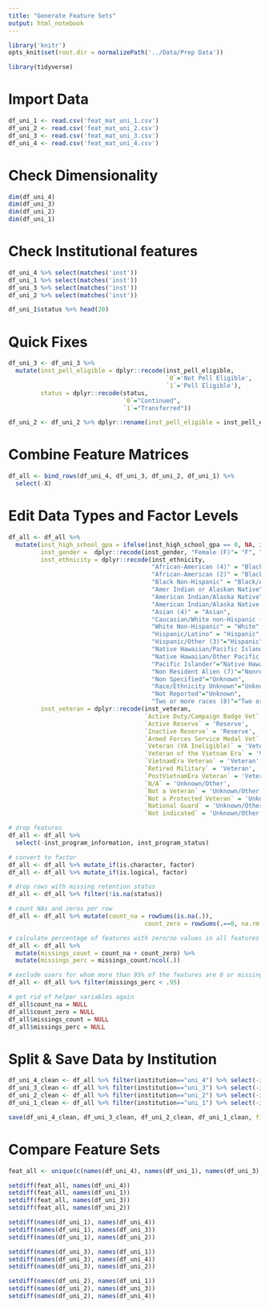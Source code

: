 ---
title: "Generate Feature Sets"
output: html_notebook
---

```{r setup}

library('knitr')
opts_knit$set(root.dir = normalizePath('../Data/Prep Data'))

library(tidyverse)

```

# Import Data
```{r}
df_uni_1 <- read.csv('feat_mat_uni_1.csv')
df_uni_2 <- read.csv('feat_mat_uni_2.csv')
df_uni_3 <- read.csv('feat_mat_uni_3.csv')
df_uni_4 <- read.csv('feat_mat_uni_4.csv')

```

# Check Dimensionality
```{r}
dim(df_uni_4)
dim(df_uni_3)
dim(df_uni_2)
dim(df_uni_1)
```

# Check Institutional features 
```{r}
df_uni_4 %>% select(matches('inst'))
df_uni_1 %>% select(matches('inst'))
df_uni_3 %>% select(matches('inst'))
df_uni_2 %>% select(matches('inst'))

df_uni_1$status %>% head(20)
```

# Quick Fixes
```{r}

df_uni_3 <- df_uni_3 %>% 
  mutate(inst_pell_eligible = dplyr::recode(inst_pell_eligible, 
                                            `0`='Not Pell Eligible', 
                                            `1`='Pell Eligible'),
         status = dplyr::recode(status, 
                                `0`="Continued", 
                                `1`="Transferred"))

df_uni_2 <- df_uni_2 %>% dplyr::rename(inst_pell_eligible = inst_pell_eligibile)

```

# Combine Feature Matrices
```{r}
df_all <- bind_rows(df_uni_4, df_uni_3, df_uni_2, df_uni_1) %>% 
  select(-X)
```

# Edit Data Types and Factor Levels
```{r}

df_all <- df_all %>% 
  mutate(inst_high_school_gpa = ifelse(inst_high_school_gpa == 0, NA, inst_high_school_gpa), 
         inst_gender =  dplyr::recode(inst_gender, "Female (F)"= "F", "Male (M)"= "M", "N"="U"),
         inst_ethnicity = dplyr::recode(inst_ethnicity, 
                                        "African-American (4)" = "Black/African American",
                                        "African-American (2)" = "Black/African American",
                                        "Black Non-Hispanic" = "Black/African American",
                                        "Amer Indian or Alaskan Native" = "American Indian/Alaskan Native",
                                        "American Indian/Alaska Native" = "American Indian/Alaskan Native",
                                        "American Indian/Alaska Native (5)" = "American Indian/Alaskan Native",
                                        "Asian (4)" = "Asian",
                                        "Caucasian/White non-Hispanic (1)" = "White",
                                        "White Non-Hispanic" = "White",
                                        "Hispanic/Latino" = "Hispanic",
                                        "Hispanic/Other (3)"="Hispanic",
                                        "Native Hawaiian/Pacific Island (10)"="Native Hawaiian/Pacific Islander",
                                        "Native Hawaiian/Other Pacific Islander"="Native Hawaiian/Pacific Islander",
                                        "Pacific Islander"="Native Hawaiian/Pacific Islander",
                                        "Non Resident Alien (7)"="Nonresident Alien",
                                        "Non Specified"="Unknown",
                                        "Race/Ethnicity Unknown"="Unknown",
                                        "Not Reported"="Unknown",
                                        "Two or more races (8)"="Two or More Races"),
         inst_veteran = dplyr::recode(inst_veteran, 
                                      `Active Duty/Campaign Badge Vet` = 'Active Military',
                                      `Active Reserve` = 'Reserve',
                                      `Inactive Reserve` = 'Reserve',
                                      `Armed Forces Service Medal Vet` = 'Veteran',
                                      `Veteran (VA Ineligible)` = 'Veteran',
                                      `Veteran of the Vietnam Era` = 'Veteran',
                                      `VietnamEra Veteran` = 'Veteran',
                                      `Retired Military` = 'Veteran',
                                      `PostVietnamEra Veteran` = 'Veteran',
                                      `N/A` = 'Unknown/Other',
                                      `Not a Veteran` = 'Unknown/Other',
                                      `Not a Protected Veteran` = 'Unknown/Other',
                                      `National Guard` = 'Unknown/Other',
                                      `Not indicated` = 'Unknown/Other')) 

# drop features 
df_all <- df_all %>% 
  select(-inst_program_information, inst_program_status)

# convert to factor
df_all <- df_all %>% mutate_if(is.character, factor)
df_all <- df_all %>% mutate_if(is.logical, factor)

# drop rows with missing retention status
df_all <- df_all %>% filter(!is.na(status))

# count NAs and zeros per row
df_all <- df_all %>% mutate(count_na = rowSums(is.na(.)),
                                      count_zero = rowSums(.==0, na.rm = TRUE))

# calculate percentage of features with zero/no values in all features
df_all <- df_all %>% 
  mutate(missings_count = count_na + count_zero) %>%
  mutate(missings_perc = missings_count/ncol(.))

# exclude users for whom more than 95% of the features are 0 or missing
df_all <- df_all %>% filter(missings_perc < .95)

# get rid of helper variables again
df_all$count_na = NULL
df_all$count_zero = NULL
df_all$missings_count = NULL
df_all$missings_perc = NULL
```

# Split & Save Data by Institution 
```{r}
df_uni_4_clean <- df_all %>% filter(institution=="uni_4") %>% select(-institution)
df_uni_3_clean <- df_all %>% filter(institution=="uni_3") %>% select(-institution)
df_uni_2_clean <- df_all %>% filter(institution=="uni_2") %>% select(-institution)
df_uni_1_clean <- df_all %>% filter(institution=="uni_1") %>% select(-institution)

save(df_uni_4_clean, df_uni_3_clean, df_uni_2_clean, df_uni_1_clean, file="./feature_sets.RData")
```

# Compare Feature Sets
```{r}
feat_all <- unique(c(names(df_uni_4), names(df_uni_1), names(df_uni_3), names(df_uni_2)))

setdiff(feat_all, names(df_uni_4))
setdiff(feat_all, names(df_uni_1))
setdiff(feat_all, names(df_uni_3))
setdiff(feat_all, names(df_uni_2))

setdiff(names(df_uni_1), names(df_uni_4))
setdiff(names(df_uni_1), names(df_uni_3))
setdiff(names(df_uni_1), names(df_uni_2))

setdiff(names(df_uni_3), names(df_uni_1))
setdiff(names(df_uni_3), names(df_uni_4))
setdiff(names(df_uni_3), names(df_uni_2))

setdiff(names(df_uni_2), names(df_uni_1))
setdiff(names(df_uni_2), names(df_uni_3))
setdiff(names(df_uni_2), names(df_uni_4))
```